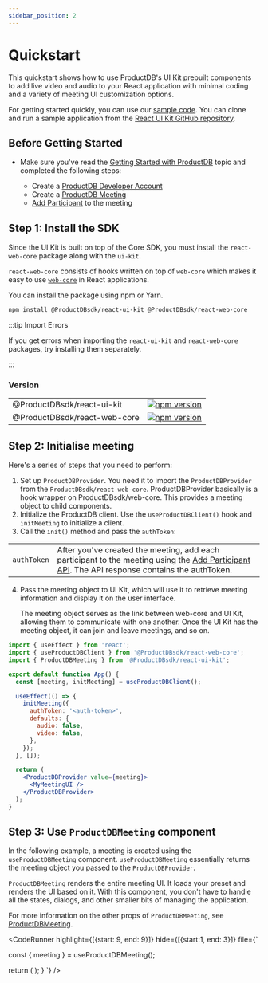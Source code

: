 ```yaml
---
sidebar_position: 2
---
```


# Quickstart

This quickstart shows how to use ProductDB's UI Kit prebuilt components to add live
video and audio to your React application with minimal coding and a variety of
meeting UI customization options.

For getting started quickly, you can use our
[sample code](https://github.com/ProductDB-io/react-samples). You can clone and run a
sample application from the
[React UI Kit GitHub repository](https://github.com/ProductDB-io/react-samples).

## Before Getting Started

- Make sure you've read the [Getting Started with ProductDB](/getting-started) topic
  and completed the following steps:

  - Create a [ProductDB Developer Account](https://dev.productdb.io/)
  - Create a [ProductDB Meeting](/api/?v=v2#/operations/create_meeting)
  - [Add Participant](/api/?v=v2#/operations/add_participant) to the meeting

## Step 1: Install the SDK

Since the UI Kit is built on top of the Core SDK, you must install the
`react-web-core` package along with the `ui-kit`.

`react-web-core` consists of hooks written on top of `web-core` which makes it
easy to use [`web-core`](https://npmjs.com/package/@ProductDBsdk/web-core) in React
applications.

You can install the package using npm or Yarn.

```bash npm2yarn
npm install @ProductDBsdk/react-ui-kit @ProductDBsdk/react-web-core
```

:::tip Import Errors

If you get errors when importing the `react-ui-kit` and `react-web-core`
packages, try installing them separately.

:::

### Version

|                         |                                                                                                                              |
| ----------------------- | ---------------------------------------------------------------------------------------------------------------------------- |
| @ProductDBsdk/react-ui-kit   | [![npm version](https://badge.fury.io/js/@ProductDBsdk%2Freact-ui-kit.svg)](https://badge.fury.io/js/@ProductDBsdk%2Freact-ui-kit)     |
| @ProductDBsdk/react-web-core | [![npm version](https://badge.fury.io/js/@ProductDBsdk%2Freact-web-core.svg)](https://badge.fury.io/js/@ProductDBsdk%2Freact-web-core) |

## Step 2: Initialise meeting

Here's a series of steps that you need to perform:

1. Set up `ProductDBProvider`. You need it to import the `ProductDBProvider` from the
   `ProductDBsdk/react-web-core`. ProductDBProvider basically is a hook wrapper on
   ProductDBsdk/web-core. This provides a meeting object to child components.
2. Initialize the ProductDB client. Use the `useProductDBClient()` hook and `initMeeting`
   to initialize a client.
3. Call the `init()` method and pass the `authToken`:

|             |                                                                                                                                                                                   |
| ----------- | --------------------------------------------------------------------------------------------------------------------------------------------------------------------------------- |
| `authToken` | After you've created the meeting, add each participant to the meeting using the [Add Participant API](/api#/operations/add_participant). The API response contains the authToken. |

4. Pass the meeting object to UI Kit, which will use it to retrieve meeting
   information and display it on the user interface.

   The meeting object serves as the link between web-core and UI Kit, allowing
   them to communicate with one another. Once the UI Kit has the meeting object,
   it can join and leave meetings, and so on.

```jsx
import { useEffect } from 'react';
import { useProductDBClient } from '@ProductDBsdk/react-web-core';
import { ProductDBMeeting } from '@ProductDBsdk/react-ui-kit';

export default function App() {
  const [meeting, initMeeting] = useProductDBClient();

  useEffect(() => {
    initMeeting({
      authToken: '<auth-token>',
      defaults: {
        audio: false,
        video: false,
      },
    });
  }, []);

  return (
    <ProductDBProvider value={meeting}>
      <MyMeetingUI />
    </ProductDBProvider>
  );
}
```

## Step 3: Use `ProductDBMeeting` component

In the following example, a meeting is created using the `useProductDBMeeting`
component. `useProductDBMeeting` essentially returns the meeting object you passed to
the `ProductDBProvider`.

`ProductDBMeeting` renders the entire meeting UI. It loads your preset and renders
the UI based on it. With this component, you don't have to handle all the
states, dialogs, and other smaller bits of managing the application.

For more information on the other props of `ProductDBMeeting`, see
[ProductDBMeeting](/react-ui-kit/components/ProductDB-meeting).


<CodeRunner 
highlight={[{start: 9, end: 9}]}
hide={[{start:1, end: 3}]}
file={`

  const { meeting } = useProductDBMeeting();

return (
<ProductDBMeeting mode="fill" meeting={meeting} showSetupScreen={false} />
);
}
`} />

<head>
  <title>React UI Kit Quickstart</title>
</head>
